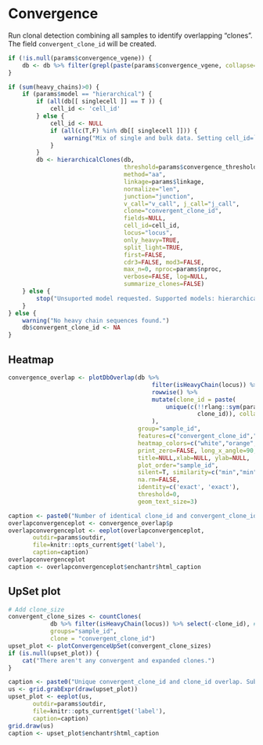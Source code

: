 # Convergence

Run clonal detection combining all samples to identify overlapping "clones". The field
`convergent_clone_id` will be created.

```r
if (!is.null(params$convergence_vgene)) {
    db <- db %>% filter(grepl(paste(params$convergence_vgene, collapse="|"), v_call))
}

if (sum(heavy_chains)>0) {
    if (params$model == "hierarchical") {
        if (all(db[[ singlecell ]] == T )) {
            cell_id <- 'cell_id'
        } else {
            cell_id <- NULL
            if (all(c(T,F) %in% db[[ singlecell ]])) {
                warning("Mix of single and bulk data. Setting cell_id=`NULL`.")
            }
        }
        db <- hierarchicalClones(db,
                                 threshold=params$convergence_threshold,
                                 method="aa",
                                 linkage=params$linkage,
                                 normalize="len",
                                 junction="junction",
                                 v_call="v_call", j_call="j_call",
                                 clone="convergent_clone_id",
                                 fields=NULL,
                                 cell_id=cell_id,
                                 locus="locus",
                                 only_heavy=TRUE,
                                 split_light=TRUE,
                                 first=FALSE,
                                 cdr3=FALSE, mod3=FALSE,
                                 max_n=0, nproc=params$nproc,
                                 verbose=FALSE, log=NULL,
                                 summarize_clones=FALSE)
    } else {
        stop("Unsuported model requested. Supported models: hierarchical")
    }
} else {
    warning("No heavy chain sequences found.")
    db$convergent_clone_id <- NA
}
```

## Heatmap

```r
convergence_overlap <- plotDbOverlap(db %>% 
                                         filter(isHeavyChain(locus)) %>%
                                         rowwise() %>%
                                         mutate(clone_id = paste(
                                             unique(c(!!rlang::sym(params$cloneby), 
                                                      clone_id)), collapse ="_")
                                         ), 
                                     group="sample_id", 
                                     features=c("convergent_clone_id","clone_id"), 
                                     heatmap_colors=c("white","orange", "grey80"), 
                                     print_zero=FALSE, long_x_angle=90,
                                     title=NULL,xlab=NULL, ylab=NULL,
                                     plot_order="sample_id", 
                                     silent=T, similarity=c("min","min"),
                                     na.rm=FALSE, 
                                     identity=c('exact', 'exact'), 
                                     threshold=0,
                                     geom_text_size=3) 
```

```r
caption <- paste0("Number of identical clone_id and convergent_clone_id. The percent represents the number of shared clones over the number of clones in the smaller set.")
overlapconvergenceplot <- convergence_overlap$p
overlapconvergenceplot <- eeplot(overlapconvergenceplot, 
       outdir=params$outdir, 
       file=knitr::opts_current$get('label'),
       caption=caption)
overlapconvergenceplot
caption <- overlapconvergenceplot$enchantr$html_caption
```

## UpSet plot

```r
# Add clone_size
convergent_clone_sizes <- countClones(
            db %>% filter(isHeavyChain(locus)) %>% select(-clone_id), # Keep heavy chains only
            groups="sample_id",
            clone = "convergent_clone_id")
upset_plot <- plotConvergenceUpSet(convergent_clone_sizes)
if (is.null(upset_plot)) {
    cat("There aren't any convergent and expanded clones.")
}
```


```r
caption <- paste0("Unique convergent_clone_id and clone_id overlap. Subset to expanded clones (size>1 in at least one sample). Show most shared top 31. (Note: 31 is the maximum set size in the R package ComplexHeatmap.")
us <- grid.grabExpr(draw(upset_plot)) 
upset_plot <- eeplot(us, 
       outdir=params$outdir, 
       file=knitr::opts_current$get('label'),
       caption=caption)
grid.draw(us)
caption <- upset_plot$enchantr$html_caption
```